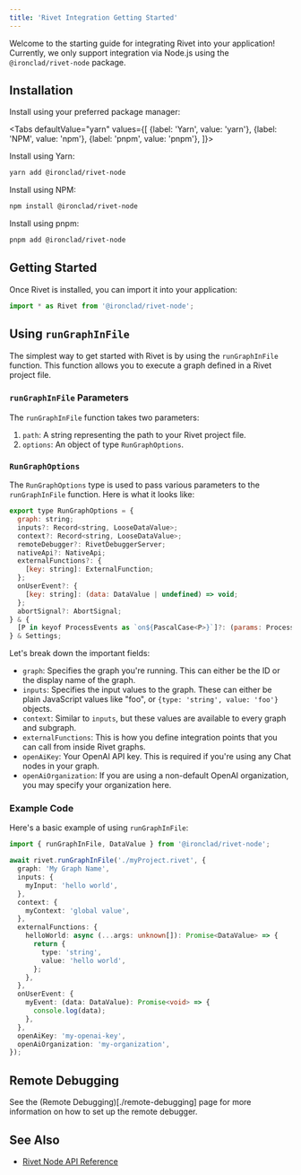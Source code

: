 ```yaml
---
title: 'Rivet Integration Getting Started'
---
```



Welcome to the starting guide for integrating Rivet into your application! Currently, we only support integration via Node.js using the `@ironclad/rivet-node` package.

## Installation

Install using your preferred package manager:

<Tabs
defaultValue="yarn"
values={[
{label: 'Yarn', value: 'yarn'},
{label: 'NPM', value: 'npm'},
{label: 'pnpm', value: 'pnpm'},
]}>

<TabItem value="yarn">

Install using Yarn:

```bash
yarn add @ironclad/rivet-node
```

</TabItem>

<TabItem value="npm">

Install using NPM:

```bash
npm install @ironclad/rivet-node
```

</TabItem>

<TabItem value="pnpm">

Install using pnpm:

```bash
pnpm add @ironclad/rivet-node
```

</TabItem>

</Tabs>

## Getting Started

Once Rivet is installed, you can import it into your application:

```javascript
import * as Rivet from '@ironclad/rivet-node';
```

## Using `runGraphInFile`

The simplest way to get started with Rivet is by using the `runGraphInFile` function. This function allows you to execute a graph defined in a Rivet project file.

### `runGraphInFile` Parameters

The `runGraphInFile` function takes two parameters:

1. `path`: A string representing the path to your Rivet project file.
2. `options`: An object of type `RunGraphOptions`.

### `RunGraphOptions`

The `RunGraphOptions` type is used to pass various parameters to the `runGraphInFile` function. Here is what it looks like:

```javascript
export type RunGraphOptions = {
  graph: string;
  inputs?: Record<string, LooseDataValue>;
  context?: Record<string, LooseDataValue>;
  remoteDebugger?: RivetDebuggerServer;
  nativeApi?: NativeApi;
  externalFunctions?: {
    [key: string]: ExternalFunction;
  };
  onUserEvent?: {
    [key: string]: (data: DataValue | undefined) => void;
  };
  abortSignal?: AbortSignal;
} & {
  [P in keyof ProcessEvents as `on${PascalCase<P>}`]?: (params: ProcessEvents[P]) => void;
} & Settings;
```

Let's break down the important fields:

- `graph`: Specifies the graph you're running. This can either be the ID or the display name of the graph.
- `inputs`: Specifies the input values to the graph. These can either be plain JavaScript values like "foo", or `{type: 'string', value: 'foo'}` objects.
- `context`: Similar to `inputs`, but these values are available to every graph and subgraph.
- `externalFunctions`: This is how you define integration points that you can call from inside Rivet graphs.
- `openAiKey`: Your OpenAI API key. This is required if you're using any Chat nodes in your graph.
- `openAiOrganization`: If you are using a non-default OpenAI organization, you may specify your organization here.

### Example Code

Here's a basic example of using `runGraphInFile`:

```typescript
import { runGraphInFile, DataValue } from '@ironclad/rivet-node';

await rivet.runGraphInFile('./myProject.rivet', {
  graph: 'My Graph Name',
  inputs: {
    myInput: 'hello world',
  },
  context: {
    myContext: 'global value',
  },
  externalFunctions: {
    helloWorld: async (...args: unknown[]): Promise<DataValue> => {
      return {
        type: 'string',
        value: 'hello world',
      };
    },
  },
  onUserEvent: {
    myEvent: (data: DataValue): Promise<void> => {
      console.log(data);
    },
  },
  openAiKey: 'my-openai-key',
  openAiOrganization: 'my-organization',
});
```

## Remote Debugging

See the (Remote Debugging)[./remote-debugging] page for more information on how to set up the remote debugger.

## See Also

- [Rivet Node API Reference](./node/overview)
